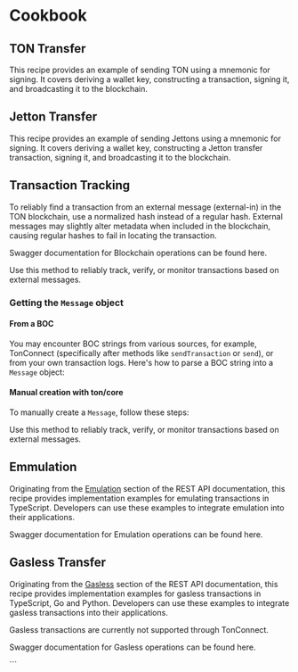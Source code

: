 
# Cookbook

## TON Transfer

This recipe provides an example of sending TON using a mnemonic for signing. It covers deriving a wallet key, constructing a transaction, signing it, and broadcasting it to the blockchain.

<ExampleTabs>
  <ExampleTab label="TypeScript">
    <SendTonTs />
  </ExampleTab>
</ExampleTabs>

## Jetton Transfer

This recipe provides an example of sending Jettons using a mnemonic for signing. It covers deriving a wallet key, constructing a Jetton transfer transaction, signing it, and broadcasting it to the blockchain.

<ExampleTabs>
  <ExampleTab label="TypeScript">
    <SendJettonTs />
  </ExampleTab>
</ExampleTabs>

## Transaction Tracking

To reliably find a transaction from an external message (external-in) in the TON blockchain, use a normalized hash instead of a regular hash. External messages may slightly alter metadata when included in the blockchain, causing regular hashes to fail in locating the transaction.

Swagger documentation for Blockchain operations can be found <ExternalLink href={getLinkToSwaggerTag(SWAGGER_TAGS.BLOCKCHAIN)}>here</ExternalLink>.

<ExampleTabs>
  <ExampleTab label="TypeScript">
    <TrackingTransactionHashTs />
  </ExampleTab>
</ExampleTabs>

Use this method to reliably track, verify, or monitor transactions based on external messages.

### Getting the `Message` object

#### From a BOC

You may encounter BOC strings from various sources, for example, TonConnect (specifically after methods like `sendTransaction` or `send`), or from your own transaction logs. Here's how to parse a BOC string into a `Message` object:

<ExampleTabs>
  <ExampleTab label="TypeScript">
    <TrackingTransactionMessageBocTs />
  </ExampleTab>
</ExampleTabs>

#### Manual creation with ton/core

To manually create a `Message`, follow these steps:

<ExampleTabs>
  <ExampleTab label="TypeScript">
    <TrackingTransactionMessageManualTs />
  </ExampleTab>
</ExampleTabs>

Use this method to reliably track, verify, or monitor transactions based on external messages.

## Emmulation

Originating from the [Emulation](/tonapi/rest-api/emulation) section of the REST API documentation, this recipe provides implementation examples for emulating transactions in TypeScript. Developers can use these examples to integrate emulation into their applications.

Swagger documentation for Emulation operations can be found <ExternalLink href={getLinkToSwaggerTag(SWAGGER_TAGS.EMULATION)}>here</ExternalLink>.

<ExampleTabs>
  <ExampleTab label="TypeScript">
    <EmulationTs />
  </ExampleTab>
</ExampleTabs>

## Gasless Transfer

Originating from the [Gasless](/tonapi/rest-api/gasless) section of the REST API documentation, this recipe provides implementation examples for gasless transactions in TypeScript, Go and Python. Developers can use these examples to integrate gasless transactions into their applications.

<Callout type="warning" emoji="ℹ️">
  Gasless transactions are currently not supported through TonConnect.
</Callout>

Swagger documentation for Gasless operations can be found <ExternalLink href={getLinkToSwaggerTag(SWAGGER_TAGS.GASLESS)}>here</ExternalLink>.

<ExampleTabs>
  <ExampleTab label="TypeScript">
    <GaslessTs />
  </ExampleTab>

  <ExampleTab label="JS (with fetch)">
    <GaslessJs />
  </ExampleTab>

  <ExampleTab label="Go">
    <GaslessGo />
  </ExampleTab>

  <ExampleTab label="Python">
    <GaslessPy />
  </ExampleTab>
</ExampleTabs>
```
